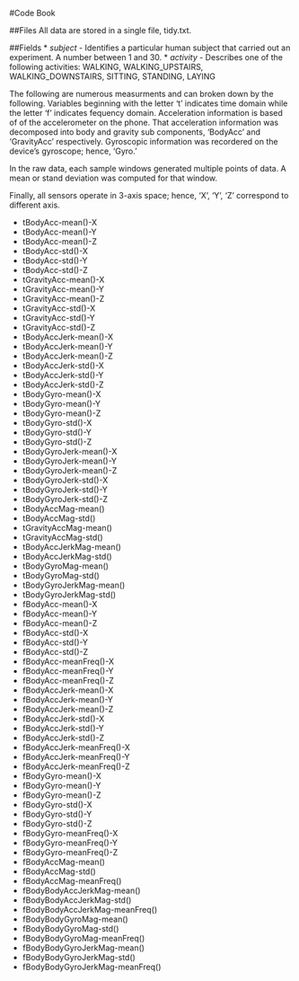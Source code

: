 #Code Book

##Files
All data are stored in a single file, tidy.txt.  

##Fields
* *subject* - Identifies a particular human subject that carried out an experiment.  A number between 1 and 30.
* *activity* - Describes one of the following activities: WALKING, WALKING_UPSTAIRS, WALKING_DOWNSTAIRS, SITTING, STANDING, LAYING

The following are numerous measurments and can broken down by the following.  Variables beginning with the letter 't' indicates time domain while the letter 'f' indicates fequency domain.  Acceleration information is based of of the accelerometer on the phone.  That acceleration information was decomposed into body and gravity sub components, 'BodyAcc' and 'GravityAcc' respectively.  Gyroscopic information was recordered on the device's gyroscope; hence, 'Gyro.'  

In the raw data, each sample windows generated multiple points of data.  A mean or stand deviation was computed for that window.

Finally, all sensors operate in 3-axis space; hence, 'X', 'Y', 'Z' correspond to different axis.

* tBodyAcc-mean()-X 
* tBodyAcc-mean()-Y 
* tBodyAcc-mean()-Z 
* tBodyAcc-std()-X 
* tBodyAcc-std()-Y 
* tBodyAcc-std()-Z 
* tGravityAcc-mean()-X 
* tGravityAcc-mean()-Y 
* tGravityAcc-mean()-Z 
* tGravityAcc-std()-X 
* tGravityAcc-std()-Y 
* tGravityAcc-std()-Z 
* tBodyAccJerk-mean()-X 
* tBodyAccJerk-mean()-Y 
* tBodyAccJerk-mean()-Z 
* tBodyAccJerk-std()-X 
* tBodyAccJerk-std()-Y 
* tBodyAccJerk-std()-Z 
* tBodyGyro-mean()-X 
* tBodyGyro-mean()-Y 
* tBodyGyro-mean()-Z 
* tBodyGyro-std()-X 
* tBodyGyro-std()-Y 
* tBodyGyro-std()-Z 
* tBodyGyroJerk-mean()-X 
* tBodyGyroJerk-mean()-Y 
* tBodyGyroJerk-mean()-Z 
* tBodyGyroJerk-std()-X 
* tBodyGyroJerk-std()-Y 
* tBodyGyroJerk-std()-Z 
* tBodyAccMag-mean() 
* tBodyAccMag-std() 
* tGravityAccMag-mean() 
* tGravityAccMag-std() 
* tBodyAccJerkMag-mean() 
* tBodyAccJerkMag-std() 
* tBodyGyroMag-mean() 
* tBodyGyroMag-std() 
* tBodyGyroJerkMag-mean() 
* tBodyGyroJerkMag-std() 
* fBodyAcc-mean()-X 
* fBodyAcc-mean()-Y 
* fBodyAcc-mean()-Z 
* fBodyAcc-std()-X 
* fBodyAcc-std()-Y 
* fBodyAcc-std()-Z 
* fBodyAcc-meanFreq()-X 
* fBodyAcc-meanFreq()-Y 
* fBodyAcc-meanFreq()-Z 
* fBodyAccJerk-mean()-X 
* fBodyAccJerk-mean()-Y 
* fBodyAccJerk-mean()-Z 
* fBodyAccJerk-std()-X 
* fBodyAccJerk-std()-Y 
* fBodyAccJerk-std()-Z 
* fBodyAccJerk-meanFreq()-X 
* fBodyAccJerk-meanFreq()-Y 
* fBodyAccJerk-meanFreq()-Z 
* fBodyGyro-mean()-X 
* fBodyGyro-mean()-Y 
* fBodyGyro-mean()-Z 
* fBodyGyro-std()-X 
* fBodyGyro-std()-Y 
* fBodyGyro-std()-Z 
* fBodyGyro-meanFreq()-X 
* fBodyGyro-meanFreq()-Y 
* fBodyGyro-meanFreq()-Z 
* fBodyAccMag-mean() 
* fBodyAccMag-std() 
* fBodyAccMag-meanFreq() 
* fBodyBodyAccJerkMag-mean() 
* fBodyBodyAccJerkMag-std() 
* fBodyBodyAccJerkMag-meanFreq() 
* fBodyBodyGyroMag-mean() 
* fBodyBodyGyroMag-std() 
* fBodyBodyGyroMag-meanFreq() 
* fBodyBodyGyroJerkMag-mean() 
* fBodyBodyGyroJerkMag-std() 
* fBodyBodyGyroJerkMag-meanFreq()

